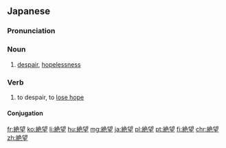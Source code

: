 {{also|絕望|绝望}}
==Japanese==
{{ja-kanjitab|ぜつ|ぼう|yomi=o}}

===Pronunciation===
{{ja-pron|yomi=o|ぜつぼう}}

===Noun===
{{ja-noun|ぜつぼう}}

# [[despair]], [[hopelessness]]

===Verb===
{{ja-verb-suru|ぜつぼう}}

# to despair, to [[lose hope]]

====Conjugation====
{{ja-suru|ぜつぼう}}

[[fr:絶望]]
[[ko:絶望]]
[[li:絶望]]
[[hu:絶望]]
[[mg:絶望]]
[[ja:絶望]]
[[pl:絶望]]
[[pt:絶望]]
[[fi:絶望]]
[[chr:絶望]]
[[zh:絶望]]
